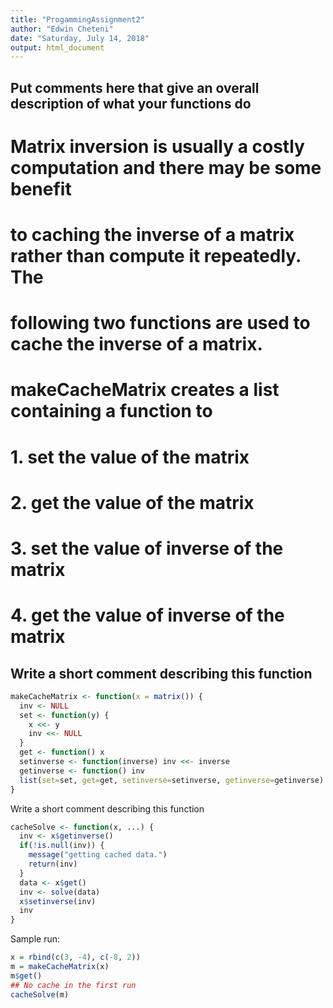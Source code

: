 ---
title: "ProgammingAssignment2"
author: "Edwin Cheteni"
date: "Saturday, July 14, 2018"
output: html_document
---

## Put comments here that give an overall description of what your functions do
# Matrix inversion is usually a costly computation and there may be some benefit
# to caching the inverse of a matrix rather than compute it repeatedly. The
# following two functions are used to cache the inverse of a matrix.

# makeCacheMatrix creates a list containing a function to
# 1. set the value of the matrix
# 2. get the value of the matrix
# 3. set the value of inverse of the matrix
# 4. get the value of inverse of the matrix
## Write a short comment describing this function
```{r}
makeCacheMatrix <- function(x = matrix()) {
  inv <- NULL
  set <- function(y) {
    x <<- y
    inv <<- NULL
  }
  get <- function() x
  setinverse <- function(inverse) inv <<- inverse
  getinverse <- function() inv
  list(set=set, get=get, setinverse=setinverse, getinverse=getinverse)
}
```
Write a short comment describing this function
```{r}
cacheSolve <- function(x, ...) {
  inv <- x$getinverse()
  if(!is.null(inv)) {
    message("getting cached data.")
    return(inv)
  }
  data <- x$get()
  inv <- solve(data)
  x$setinverse(inv)
  inv
}
```
Sample run:
```{r}
x = rbind(c(3, -4), c(-8, 2))
m = makeCacheMatrix(x)
m$get()
## No cache in the first run
cacheSolve(m)
```